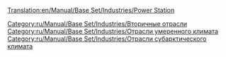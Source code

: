 [[Translation:en/Manual/Base Set/Industries/Power Station]]

{{ru/Manual/Base Set/Industries/Промышленность| имя=Электростанция
| Изображение=en/Manual/Base Set/Industries/Powerstation.png
| Климат=[[ru/Manual/Климат|Умеренный]], [[ru/Manual/Климат|Субарктический]]
| Принимает=[[ru/Manual/Base Set/Cargos/Уголь|Уголь]]
| Производит=Ничего
| Примечания=Недоступна в [[ru/Manual/Климат|субтропическом климате]]
}}

{{en/Navbox|navbar = off
|state = off      

|name  = Name 
|title = [[ru/Manual/Промышленность]] 

|group1 = [[ru/Manual/Климат]]
|list1  = {{en/Nowrap begin}} [[ru/Manual/Base Set/Industries/Банк]] {{en/·w}} [[ru/Manual/Base Set/Industries/Завод]] {{en/·w}} [[ru/Manual/Base Set/Industries/Лес]] {{en/·w}} [[ru/Manual/Base Set/Industries/Лесопилка]] {{en/·w}} [[ru/Manual/Base Set/Industries/Нефтезавод]] {{en/·w}} [[ru/Manual/Base Set/Industries/Нефтяная платформа]] {{en/·w}} [[ru/Manual/Base Set/Industries/Нефтяная скважина]] {{en/·w}} [[ru/Manual/Base Set/Industries/Сталелитейный завод]] {{en/·w}} [[ru/Manual/Base Set/Industries/Угольная шахта]] {{en/·w}} [[ru/Manual/Base Set/Industries/Ферма]] {{en/·w}} [[ru/Manual/Base Set/Industries/Шахта железной руды]] {{en/·w}} [[ru/Manual/Base Set/Industries/Электростанция]] {{en/Nowrap end}}

|group2 = [[ru/Manual/Климат]]
|list2  = {{en/Nowrap begin}} [[ru/Manual/Base Set/Industries/Банк]] {{en/·w}} [[ru/Manual/Base Set/Industries/Бумажная фабрика]] {{en/·w}} [[ru/Manual/Base Set/Industries/Золотая шахта]] {{en/·w}} [[ru/Manual/Base Set/Industries/Лес]] {{en/·w}} [[ru/Manual/Base Set/Industries/Нефтезавод]] {{en/·w}} [[ru/Manual/Base Set/Industries/Нефтяная скважина]] {{en/·w}} [[ru/Manual/Base Set/Industries/Пищевая фабрика]] {{en/·w}} [[ru/Manual/Base Set/Industries/Типография]] {{en/·w}} [[ru/Manual/Base Set/Industries/Угольная шахта]] {{en/·w}} [[ru/Manual/Base Set/Industries/Ферма]] {{en/·w}} [[ru/Manual/Base Set/Industries/Электростанция]] {{en/Nowrap end}}

|group3 = [[ru/Manual/Климат]]
|list3  = {{en/Nowrap begin}} [[ru/Manual/Base Set/Industries/Алмазные копи]] {{en/·w}} [[ru/Manual/Base Set/Industries/Банк]] {{en/·w}} [[ru/Manual/Base Set/Industries/Водонапорная башня]] {{en/·w}} [[ru/Manual/Base Set/Industries/Завод]] {{en/·w}} [[ru/Manual/Base Set/Industries/Лесопилка]] {{en/·w}} [[ru/Manual/Base Set/Industries/Насосная станция]] {{en/·w}} [[ru/Manual/Base Set/Industries/Нефтезавод]] {{en/·w}} [[ru/Manual/Base Set/Industries/Нефтяная скважина]] {{en/·w}} [[ru/Manual/Base Set/Industries/Пищевая фабрика]] {{en/·w}} [[ru/Manual/Base Set/Industries/Плантация гевеи]] {{en/·w}} [[ru/Manual/Base Set/Industries/Ферма]] {{en/·w}} [[ru/Manual/Base Set/Industries/Фруктовая плантация]] {{en/·w}} [[ru/Manual/Base Set/Industries/Шахта медной руды]] {{en/Nowrap end}}

|group4 = [[ru/Manual/Климат]]
|list4  = {{en/Nowrap begin}} [[ru/Manual/Base Set/Industries/Генератор пузырьков]] {{en/·w}} [[ru/Manual/Base Set/Industries/Завод газировки]] {{en/·w}} [[ru/Manual/Base Set/Industries/Завод игрушек]] {{en/·w}} [[ru/Manual/Base Set/Industries/Ирисовый карьер]] {{en/·w}} [[ru/Manual/Base Set/Industries/Колодцы колы]] {{en/·w}} [[ru/Manual/Base Set/Industries/Конфетная фабрика]] {{en/·w}} [[ru/Manual/Base Set/Industries/Лес сахарной ваты]] {{en/·w}} [[ru/Manual/Base Set/Industries/Магазин игрушек]] {{en/·w}} [[ru/Manual/Base Set/Industries/Сахарная шахта]] {{en/·w}} [[ru/Manual/Base Set/Industries/Ферма батареек]] {{en/·w}} [[ru/Manual/Base Set/Industries/Фонтаны пластика]] {{en/Nowrap end}}
}}

[[Category:ru/Manual/Base Set/Industries/Вторичные отрасли]]
[[Category:ru/Manual/Base Set/Industries/Отрасли умеренного климата]]
[[Category:ru/Manual/Base Set/Industries/Отрасли субарктического климата]]